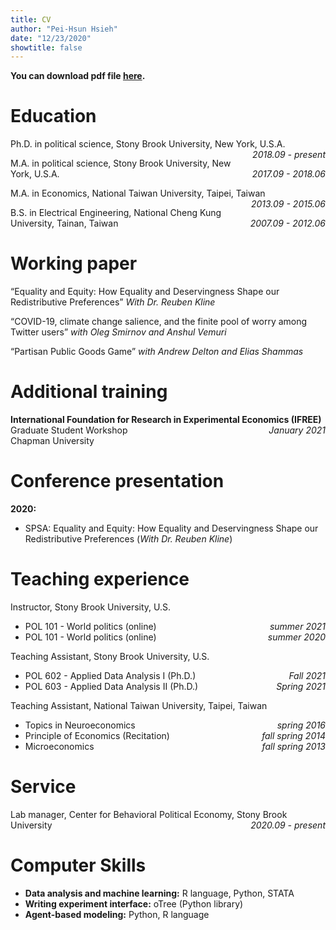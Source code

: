 ```yaml
---
title: CV
author: "Pei-Hsun Hsieh"
date: "12/23/2020"
showtitle: false
---
```


**You can download pdf file [here](/CV_files/CV.pdf).**

# Education
Ph.D. in political science, Stony Brook University, New York, U.S.A.  [*2018.09 \- present*]{style="float:right"}

M.A. in political science, Stony Brook University, New York, U.S.A. [*2017.09 \- 2018.06*]{style="float:right"}

M.A. in Economics, National Taiwan University, Taipei, Taiwan  [*2013.09 \- 2015.06*]{style="float:right"}

B.S. in Electrical Engineering, National Cheng Kung University, Tainan, Taiwan  [*2007.09 \- 2012.06*]{style="float:right"}


# Working paper
"Equality and Equity: How Equality and Deservingness Shape our Redistributive Preferences"
*With Dr. Reuben Kline*

"COVID-19, climate change salience, and the finite pool of worry among Twitter users" *with Oleg Smirnov and Anshul Vemuri*

"Partisan Public Goods Game" *with Andrew Delton and Elias Shammas*

# Additional training
**International Foundation for Research in Experimental Economics (IFREE)** [*January 2021*]{style="float:right"} <br>
Graduate Student Workshop <br>
Chapman University
 
# Conference presentation
**2020:**

* SPSA: Equality and Equity: How Equality and Deservingness Shape our Redistributive Preferences (*With Dr. Reuben Kline*)

# Teaching experience
Instructor, Stony Brook University, U.S.

- POL 101 - World politics (online) [*summer 2021*]{style="float:right"}
- POL 101 - World politics (online) [*summer 2020*]{style="float:right"}

Teaching Assistant, Stony Brook University, U.S.

- POL 602 - Applied Data Analysis I (Ph.D.) [*Fall 2021*]{style="float:right"}
- POL 603 - Applied Data Analysis II (Ph.D.) [*Spring 2021*]{style="float:right"}

Teaching Assistant, National Taiwan University, Taipei, Taiwan

- Topics in Neuroeconomics [*spring 2016*]{style="float:right"}
- Principle of Economics (Recitation) [*fall spring 2014*]{style="float:right"}
- Microeconomics [*fall spring 2013*]{style="float:right"}

# Service
Lab manager, Center for Behavioral Political Economy, Stony Brook University [*2020.09 \- present*]{style="float:right"}

# Computer Skills
+ **Data analysis and machine learning:** R language, Python, STATA
+ **Writing experiment interface:** oTree (Python library)
+ **Agent-based modeling:** Python, R language